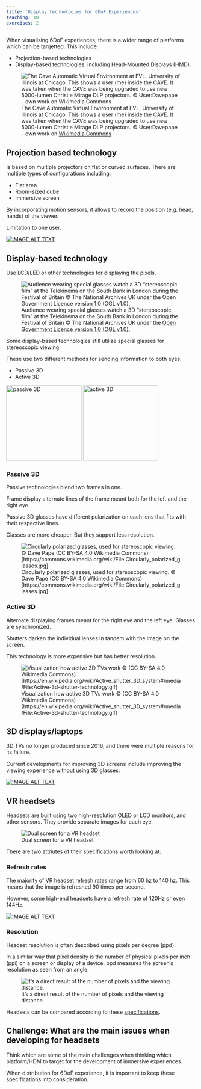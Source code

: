 ```yaml
---
title: 'Display technologies for 6DoF Experiences'
teaching: 10
exercises: 2
---
```



When visualising 6DoF experiences, there is a wider range of platforms which can be targetted.
This include:

- Projection-based technologies
- Display-based technologies, including Head-Mounted Displays (HMD).

![The Cave Automatic Virtual Environment at EVL, University of Illinois at Chicago. This shows a user (me) inside the CAVE. It was taken when the CAVE was being upgraded to use new 5000-lumen Christie Mirage DLP projectors. &copy; User:Davepape - own work on [Wikimedia Commons](https://en.wikipedia.org/wiki/Cave_automatic_virtual_environment#/media/File:CAVE_Crayoland.jpg)](https://upload.wikimedia.org/wikipedia/commons/6/6d/CAVE_Crayoland.jpg)


## Projection based technology

Is based on multiple projectors on flat
or curved surfaces. There are multiple types of configurations including:

- Flat area
- Room-sized cube
- Immersive screen

By incorporating motion sensors, it allows
to record the position (e.g. head, hands) of the viewer. 

Limitation to one user.

[![IMAGE ALT TEXT](https://i.ytimg.com/vi/o18TA6IlPXI/maxresdefault.jpg)](https://www.youtube.com/watch?v=o18TA6IlPXI "Igloo projection")

## Display-based technology

Use LCD/LED or other technologies for displaying the pixels.


![Audience wearing special glasses watch a 3D "stereoscopic film" at the Telekinema on the South Bank in London during the Festival of Britain &copy; The National Archives UK under the [Open Government Licence version 1.0 (OGL v1.0).](https://commons.wikimedia.org/wiki/File:The_National_Archives_UK_-_WORK_25-208.jpg)](https://upload.wikimedia.org/wikipedia/commons/b/b0/The_National_Archives_UK_-_WORK_25-208.jpg)



Some display-based technologies still utilize special glasses for 
stereoscopic viewing.

These use two different methods for sending information
to both eyes:

- Passive 3D 
- Active 3D

![Passive 3D](fig/passive3D.png){alt="passive 3D" width="200px"}
![Active 3D](fig/active3D.gif){alt="active 3D" width="200px"}

### Passive 3D

Passive technologies blend two frames in one.

Frame display alternate lines of the frame meant both for the left and the right eye. 

Passive 3D glasses have different polarization on each lens that fits with their respective lines.

Glasses are more cheaper. But they support less resolution.

![Circularly polarized glasses, used for stereoscopic viewing. &copy; Dave Pape (CC BY-SA 4.0 Wikimedia Commons)[https://commons.wikimedia.org/wiki/File:Circularly_polarized_glasses.jpg]](https://upload.wikimedia.org/wikipedia/commons/6/66/Circularly_polarized_glasses.jpg)

### Active 3D

Alternate displaying frames meant for the right eye and the left eye. Glasses are synchronized. 

Shutters darken the individual lenses in tandem with the image on the screen.

This technology is more expensive but has better resolution.


![Visualization how active 3D TVs work &copy; (CC BY-SA 4.0 Wikimedia Commons)[https://en.wikipedia.org/wiki/Active_shutter_3D_system#/media/File:Active-3d-shutter-technology.gif]](https://upload.wikimedia.org/wikipedia/commons/b/bb/Active-3d-shutter-technology.gif)

## 3D displays/laptops
 
3D TVs no longer produced since 2016, and there were 
multiple reasons for its failure.

Current developments for improving 3D screens include
improving the viewing experience without using 3D glasses.

[![IMAGE ALT TEXT](https://i.ytimg.com/vi/OHeglrfuTLQ/maxresdefault.jpg)](https://www.youtube.com/watch?v=OHeglrfuTLQ "3D screen")

## VR headsets


Headsets are built using two high-resolution OLED or LCD monitors, and other sensors.
They provide separate images for each eye.

![Dual screen for a VR headset](fig/dualscreen.jpg)

There are two attriutes of their specifications worth looking at:

### Refresh rates
The majority of VR headset refresh rates range from 60 hz to 140 hz. This means that the image is refreshed 90 times per second. 

However, some high-end headsets have a refresh rate of 120Hz or even 144Hz.

[![IMAGE ALT TEXT](https://i.ytimg.com/vi/NSzje6I3BZA/maxresdefault.jpg)](https://www.youtube.com/watch?v=NSzje6I3BZA "So wait...what's the frame rate of our eyes?
")

### Resolution

Headset resolution is often described using pixels per degree  (ppd).

In a similar way that pixel density is the number of physical pixels per inch (ppi) on a screen or display of a device, ppd measures the screen's resolution as seen from an angle. 

![It's a direct result of the number of pixels and the viewing distance.](fig/ppd.png)

Headsets can be compared according to these [specifications](https://en.wikipedia.org/wiki/List_of_virtual_reality_headsets
).


::::::::::: challenge

## Challenge: What are the main issues when developing for headsets

Think which are some of the main challenges
when thinking which platform/HDM to target for the
development of immersive experiences.

:::::::::::





When distribution for 6DoF experience, it is important
to keep these specifications into consideration.



